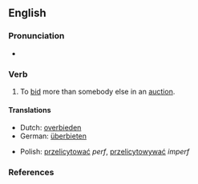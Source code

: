 ==English==

===Pronunciation===
*{{IPA|/'outbid/}}

===Verb===
{{en-verb|outbids|outbidding|outbid}}

# To [[bid]] more than somebody else in an [[auction]].

====Translations====
{{top}}
*Dutch: [[overbieden]]
*German: [[überbieten]]
{{mid}}
*Polish: [[przelicytować]] ''perf'', [[przelicytowywać]] ''imperf''
{{bottom}}

===References===
{{R:Century 1911}}
{{R:Webster 1913}}